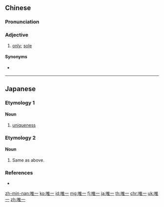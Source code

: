 ==Chinese==
{{zh-forms|alt=惟一}}

===Pronunciation===
{{zh-pron
|m=wéi一
|c=wai4 jat1
|mn=ûi-it/twv:î-it
|cat=a
}}

===Adjective===
{{zh-adj}}

# [[only]]; [[sole]]

====Synonyms====
* {{qualifier|Min Nan}} {{zh-l|孤一|tr=ko͘-chi̍t}} {{attention|zh|please check}}

----

==Japanese==

===Etymology 1===
{{ja-kanjitab|ゆい|いつ|yomi=on}}

====Noun====
{{ja-noun|ゆい.いつ}}

# [[unique]]ness

===Etymology 2===

====Noun====
{{ja-noun|ゆいつ}}

# Same as above.

===References===
* {{R:Shogakukan}}

[[zh-min-nan:唯一]]
[[ko:唯一]]
[[id:唯一]]
[[mg:唯一]]
[[fj:唯一]]
[[ja:唯一]]
[[th:唯一]]
[[chr:唯一]]
[[uk:唯一]]
[[zh:唯一]]